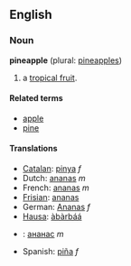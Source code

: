 ==English==
===Noun===
'''pineapple''' (plural: [[pineapples]])

# a [[tropical fruit]].

====Related terms====
*[[apple]]
*[[pine]]

====Translations====
*[[Catalan]]: [[pinya]] ''f''
*Dutch: [[ananas]] ''m''
*French: [[ananas]] ''m''
*[[Frisian]]: [[ananas]]
*German: [[Ananas]] ''f''
*[[Hausa]]: [[àbàrbáá]]
*{{ru}}: [[ананас]] ''m''
*Spanish: [[piña]] ''f''